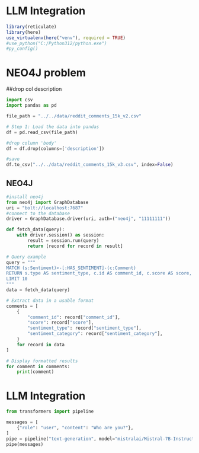 # LLM Integration

```r
library(reticulate)
library(here)
use_virtualenv(here("venv"), required = TRUE)
#use_python("C:/Python312/python.exe")
#py_config()
```

# NEO4J problem
##drop col description

```python
import csv
import pandas as pd

file_path = "../../data/reddit_comments_15k_v2.csv"

# Step 1: Load the data into pandas
df = pd.read_csv(file_path)

#drop column 'body'
df = df.drop(columns=['description'])

#save
df.to_csv("../../data/reddit_comments_15k_v3.csv", index=False)
```


## NEO4J

```python
#install neo4j
from neo4j import GraphDatabase
uri = "bolt://localhost:7687"
#connect to the database
driver = GraphDatabase.driver(uri, auth=("neo4j", "11111111"))

def fetch_data(query):
    with driver.session() as session:
        result = session.run(query)
        return [record for record in result]

# Query example
query = """
MATCH (s:Sentiment)<-[:HAS_SENTIMENT]-(c:Comment)
RETURN s.type AS sentiment_type, c.id AS comment_id, c.score AS score, c.sentiment_category AS sentiment_category
LIMIT 10
"""
data = fetch_data(query)

# Extract data in a usable format
comments = [
    {
        "comment_id": record["comment_id"],
        "score": record["score"],
        "sentiment_type": record["sentiment_type"],
        "sentiment_category": record["sentiment_category"],
    }
    for record in data
]

# Display formatted results
for comment in comments:
    print(comment)
```
# LLM Integration

```python
from transformers import pipeline

messages = [
    {"role": "user", "content": "Who are you?"},
]
pipe = pipeline("text-generation", model="mistralai/Mistral-7B-Instruct-v0.2")
pipe(messages)
```



